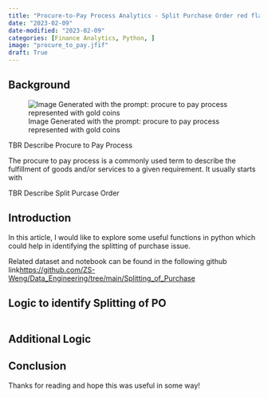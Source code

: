 ```yaml
---
title: "Procure-to-Pay Process Analytics - Split Purchase Order red flag detection using Python"
date: "2023-02-09"
date-modified: "2023-02-09"
categories: [Finance Analytics, Python, ]
image: "procure_to_pay.jfif"
draft: True
---
```


## Background

![Image Generated with the prompt: procure to pay process represented with gold coins](procure_to_pay.jfif)

TBR Describe Procure to Pay Process

The procure to pay process is a commonly used term to describe the fulfillment of goods and/or services to a given requirement. It usually starts with 

TBR Describe Split Purcase Order 

## Introduction

In this article, I would like to explore some useful functions in python which could help in identifying the splitting of purchase issue. 

Related dataset and notebook can be found in the following github link<https://github.com/ZS-Weng/Data_Engineering/tree/main/Splitting_of_Purchase>


## Logic to identify Splitting of PO


```python

```


## Additional Logic


## Conclusion

Thanks for reading and hope this was useful in some way!